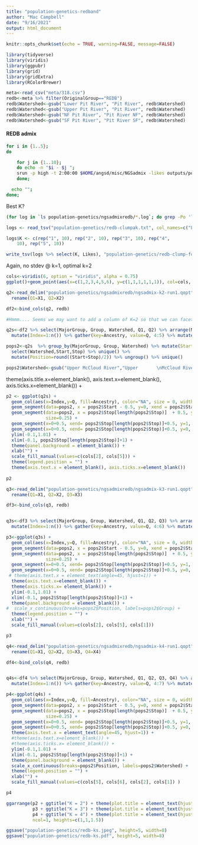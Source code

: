 ```yaml
---
title: "population-genetics-redband"
author: "Mac Campbell"
date: "9/16/2021"
output: html_document
---
```


```r
knitr::opts_chunk$set(echo = TRUE, warning=FALSE, message=FALSE)
```


```r
library(tidyverse)
library(viridis)
library(ggpubr)
library(grid)
library(gridExtra)
library(RColorBrewer)
```

```r
meta<-read_csv("meta/318.csv")
redb<-meta %>% filter(OriginalGroup=="REDB")
redb$Watershed<-gsub("Lower Pit River", "Pit River", redb$Watershed)
redb$Watershed<-gsub("Upper Pit River", "Pit River", redb$Watershed)
redb$Watershed<-gsub("NF Pit River", "Pit River NF", redb$Watershed)
redb$Watershed<-gsub("SF Pit River", "Pit River SF", redb$Watershed)
```

#### REDB admix

```sh
for i in {1..5};
do

    for j in {1..10};
    do echo -n "$i - $j ";
    srun -p high -t 2:00:00 $HOME/angsd/misc/NGSadmix -likes outputs/population-genetics/redb.beagle.gz -K $i -o outputs/population-genetics/ngsadmixredb/ngsadmix-k$i-run$j -P 10;
    done;

  echo "";
done;
```

Best K?


```sh
(for log in `ls population-genetics/ngsadmixredb/*.log`; do grep -Po 'like=\K[^ ]+' $log; done) > population-genetics/redb-clumpak.txt;
```


```r
logs <- read_tsv("population-genetics/redb-clumpak.txt", col_names=c("Likes"))

logs$K <- c(rep("1", 10), rep("2", 10), rep("3", 10), rep("4", 
    10), rep("5", 10))

write_tsv(logs %>% select(K, Likes), "population-genetics/redb-clump-format.txt", col_names = FALSE)
```

Again, no stdev @ k=1, optimal k=2

```r
cols<-viridis(6, option = "viridis", alpha = 0.75)
ggplot()+geom_point(aes(x=c(1,2,3,4,5,6), y=c(1,1,1,1,1,1)), col=cols, cex=5)
```

```r
q2<-read_delim("population-genetics/ngsadmixredb/ngsadmix-k2-run1.qopt", delim=" ", col_names=FALSE) %>% select(X1, X2) %>%
  rename(Q1=X1, Q2=X2)

df2<-bind_cols(q2, redb)            

#Hmmm.... Seems we may want to add a column of K=2 so that we can facet later. But we may need to plot separately so that we can all the colors lined up using ggarrange

q2s<-df2 %>% select(MajorGroup, Group, Watershed, Q1, Q2) %>% arrange(MajorGroup, Group, Watershed) %>%
  mutate(Index=1:n()) %>% gather(key=Ancestry, value=Q, 4:5) %>% mutate(K=2)

pops2<-q2s  %>% group_by(MajorGroup, Group, Watershed) %>% mutate(Start=min(Index), Stop=max(Index)) %>% 
  select(Watershed,Start,Stop) %>% unique() %>% 
  mutate(Position=round((Start+Stop)/2)) %>% ungroup() %>% unique()

pops2$Watershed<-gsub("Upper McCloud River","Upper       \nMcCloud River", pops2$Watershed)
```


  theme(axis.title.x=element_blank(),
        axis.text.x=element_blank(),
        axis.ticks.x=element_blank()) +
```r
p2 <- ggplot(q2s) + 
  geom_col(aes(x=Index,y=Q, fill=Ancestry), color="NA", size = 0, width = 1) +
  geom_segment(data=pops2, x = pops2$Start - 0.5, y=0, xend = pops2$Start-0.5, yend=1, alpha=0.9, size=0.25) +
  geom_segment(data=pops2, x = pops2$Stop[length(pops2$Stop)]  + 0.5, y=0, xend= pops2$Stop[length(pops2$Stop)] + 0.5, yend=1,  alpha=0.9,
               size=0.25) +
  geom_segment(x=0+0.5, xend= pops2$Stop[length(pops2$Stop)]+0.5, y=1, yend=1, alpha=0.9, size=0.25) +
  geom_segment(x=0+0.5, xend= pops2$Stop[length(pops2$Stop)]+0.5, y=0, yend=0, alpha=0.9, size=0.25) +
  ylim(-0.1,1.01) +
  xlim(-0.1, pops2$Stop[length(pops2$Stop)]+1) +
  theme(panel.background = element_blank()) +
  xlab("") +
  scale_fill_manual(values=c(cols[2], cols[5])) +
  theme(legend.position = "") +
  theme(axis.text.x = element_blank(), axis.ticks.x=element_blank())
  
p2

```


```r
q3<-read_delim("population-genetics/ngsadmixredb/ngsadmix-k3-run1.qopt", delim=" ", col_names=FALSE) %>% select(X1, X2, X3) %>%
  rename(Q1=X1, Q2=X2, Q3=X3)

df3<-bind_cols(q3, redb)            


q3s<-df3 %>% select(MajorGroup, Group, Watershed, Q1, Q2, Q3) %>% arrange(MajorGroup, Group, Watershed) %>%
  mutate(Index=1:n()) %>% gather(key=Ancestry, value=Q, 4:6) %>% mutate(K=3)
```

```r
p3<-ggplot(q3s) + 
  geom_col(aes(x=Index,y=Q, fill=Ancestry), color="NA", size = 0, width = 1) +
  geom_segment(data=pops2, x = pops2$Start - 0.5, y=0, xend = pops2$Start-0.5, yend=1, alpha=0.9, size=0.25) +
  geom_segment(data=pops2, x = pops2$Stop[length(pops2$Stop)]  + 0.5, y=0, xend= pops2$Stop[length(pops2$Stop)] + 0.5, yend=1,  alpha=0.9,
               size=0.25) +
  geom_segment(x=0+0.5, xend= pops2$Stop[length(pops2$Stop)]+0.5, y=1, yend=1, alpha=0.9, size=0.25) +
  geom_segment(x=0+0.5, xend= pops2$Stop[length(pops2$Stop)]+0.5, y=0, yend=0, alpha=0.9, size=0.25) +
 # theme(axis.text.x = element_text(angle=45, hjust=1)) +
  theme(axis.text.x=element_blank()) +
  theme(axis.ticks.x= element_blank()) +
  ylim(-0.1,1.01) +
  xlim(-0.1, pops2$Stop[length(pops2$Stop)]+1) +
  theme(panel.background = element_blank()) +
#  scale_x_continuous(breaks=pops2$Position, labels=pops2$Group) +
  theme(legend.position = "") +
  xlab("") +
  scale_fill_manual(values=c(cols[2], cols[5], cols[1])) 

p3
```

```r
q4<-read_delim("population-genetics/ngsadmixredb/ngsadmix-k4-run1.qopt", delim=" ", col_names=FALSE) %>% select(X1, X2, X3, X4) %>%
  rename(Q1=X1, Q2=X2, Q3=X3, Q4=X4)

df4<-bind_cols(q4, redb)            


q4s<-df4 %>% select(MajorGroup, Group, Watershed, Q1, Q2, Q3, Q4) %>% arrange(MajorGroup, Group, Watershed) %>%
  mutate(Index=1:n()) %>% gather(key=Ancestry, value=Q, 4:7) %>% mutate(K=4)
```

```r
p4<-ggplot(q4s) + 
  geom_col(aes(x=Index,y=Q, fill=Ancestry), color="NA", size = 0, width = 1) +
  geom_segment(data=pops2, x = pops2$Start - 0.5, y=0, xend = pops2$Start-0.5, yend=1, alpha=0.9, size=0.25) +
  geom_segment(data=pops2, x = pops2$Stop[length(pops2$Stop)]  + 0.5, y=0, xend= pops2$Stop[length(pops2$Stop)] + 0.5, yend=1,  alpha=0.9,
               size=0.25) +
  geom_segment(x=0+0.5, xend= pops2$Stop[length(pops2$Stop)]+0.5, y=1, yend=1, alpha=0.9, size=0.25) +
  geom_segment(x=0+0.5, xend= pops2$Stop[length(pops2$Stop)]+0.5, y=0, yend=0, alpha=0.9, size=0.25) +
  theme(axis.text.x = element_text(angle=45, hjust=1)) +
  #theme(axis.text.x=element_blank()) +
  #theme(axis.ticks.x= element_blank()) +
  ylim(-0.1,1.01) +
  xlim(-0.1, pops2$Stop[length(pops2$Stop)]+1) +
  theme(panel.background = element_blank()) +
  scale_x_continuous(breaks=pops2$Position, labels=pops2$Watershed) +
  theme(legend.position = "") +
  xlab("") +
  scale_fill_manual(values=c(cols[5], cols[6], cols[2], cols[1]) )

p4
```

```r
ggarrange(p2 + ggtitle("K = 2") + theme(plot.title = element_text(hjust=0.5, face="bold")),
          p3 + ggtitle("K = 3") + theme(plot.title = element_text(hjust=0.5, face="bold")),
          p4 + ggtitle("K = 4") + theme(plot.title = element_text(hjust=0.5, face="bold")),
          ncol=1, heights=c(1,1,1.5))

ggsave("population-genetics/redb-ks.jpeg", height=5, width=8)
ggsave("population-genetics/redb-ks.pdf", height=5, width=8)

```
